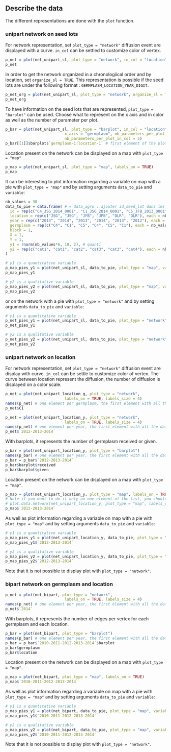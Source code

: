## Describe the data {#describe-data-network}

The different representations are done with the `plot` function.

### unipart network on seed lots

For network representation, set `plot_type = "network"` diffusion event are displayed with a curve.
`in_col` can be settled to customize color of vertex.

```r
p_net = plot(net_unipart_sl, plot_type = "network", in_col = "location")
p_net
```

In order to get the network organized in a chronologiical order and by location, set `organize_sl = TRUE`.
This representation is possible if the seed lots are under the following format : `GERMPLASM_LOCATION_YEAR_DIGIT`.

```r
p_net_org = plot(net_unipart_sl, plot_type = "network", organize_sl = TRUE)
p_net_org
```

To have information on the seed lots that are represented, `plot_type = "barplot"` can be used.
Choose what to represent on the x axis and in color as well as the number of parameter per plot.

```r
p_bar = plot(net_unipart_sl, plot_type = "barplot", in_col = "location", 
                          x_axis = "germplasm", nb_parameters_per_plot_x_axis = 5, 
                          nb_parameters_per_plot_in_col = 5)
p_bar[[1]]$barplot$`germplasm-1|location-1` # first element of the plot
```


Location present on the network can be displayed on a map with `plot_type = "map"`

```r
p_map = plot(net_unipart_sl, plot_type = "map", labels_on = TRUE)
p_map
```

It can be interesting to plot information regarding a variable on map with a pie with `plot_type = "map"` and by setting arguments `data_to_pie` and `variable`:

```r
nb_values = 30
data_to_pie = data.frame( # = data_agro : ajouter id_seed_lot dans les format agro
  id = rep(c("C4_JSG_2014_0001", "C1_JSG_2014_0001", "C5_JFB_2013_0001", "C4_JFB_2014_0001", "C5_OLR_2013_0001", "C1_OLR_2012_0001"), each = nb_values),
  location = rep(c("JSG", "JSG", "JFB", "JFB", "OLR", "OLR"), each = nb_values),
  year = rep(c("2014", "2014", "2013", "2014", "2013", "2012"), each = nb_values),
  germplasm = rep(c("C4", "C1", "C5", "C4", "C5", "C1"), each = nb_values),
  block = 1,
  X = 1,
  Y = 1,
  y1 = rnorm(nb_values*6, 10, 2), # quanti
  y2 = rep(c("cat1", "cat1", "cat2", "cat3", "cat3", "cat4"), each = nb_values)  # quali
)

```


```r
# y1 is a quantitative variable
p_map_pies_y1 = plot(net_unipart_sl, data_to_pie, plot_type = "map", variable = "y1")
p_map_pies_y1
```


```r
# y2 is a qualitative variable
p_map_pies_y2 = plot(net_unipart_sl, data_to_pie, plot_type = "map", variable = "y2")
p_map_pies_y2
```

or on the network with a pie with `plot_type = "network"` and by setting arguments `data_to_pie` and `variable`:

```r
# y1 is a quantitative variable
p_net_pies_y1 = plot(net_unipart_sl, data_to_pie, plot_type = "network", variable = "y1")
p_net_pies_y1
```

```r
# y2 is a qualitative variable
p_net_pies_y2 = plot(net_unipart_sl, data_to_pie, plot_type = "network", variable = "y2")
p_net_pies_y2
```


### unipart network on location

For network representation, set `plot_type = "network"` diffusion event are display with curve.
`in_col` can be settle to customize color of vertex.
The curve between location represent the diffusion, the number of diffusion is displayed on a color scale.


```r
p_net = plot(net_unipart_location_g, plot_type = "network", 
                          labels_on = TRUE, labels_size = 4)
names(p_net) # one element per germplasm, the first element with all the data
p_net$C1
```

```r
p_net = plot(net_unipart_location_y, plot_type = "network", 
                          labels_on = TRUE, labels_size = 4)
names(p_net) # one element per year, the first element with all the data
p_net$`2012-2013-2014`
```

With barplots, it represents the number of germplasm received or given.
```r
p_bar = plot(net_unipart_location_y, plot_type = "barplot")
names(p_bar) # one element per year, the first element with all the data
p_bar = p_bar$`2012-2013-2014`
p_bar$barplot$received
p_bar$barplot$given
```

Location present on the network can be displayed on a map with `plot_type = "map"`.

```r
p_map = plot(net_unipart_location_y, plot_type = "map", labels_on = TRUE)
# Note if you want to do it only on one element of the list, you should use 
# plot.data.network(net_unipart_location_y, plot_type = "map", labels_on = TRUE)
p_map$`2012-2013-2014`
```

As well as plot information regarding a variable on map with a pie with `plot_type = "map"` and by setting arguments `data_to_pie` and `variable`:

```r
# y1 is a quantitative variable
p_map_pies_y1 = plot(net_unipart_location_y, data_to_pie, plot_type = "map", variable = "y1")
p_map_pies_y1$`2012-2013-2014`
```

```r
# y2 is a qualitative variable
p_map_pies_y2 = plot(net_unipart_location_y, data_to_pie, plot_type = "map", variable = "y2")
p_map_pies_y2$`2012-2013-2014`
```

Note that it is not possible to display plot with `plot_type = "network"`.



### bipart network on germplasm and location

```r
p_net = plot(net_bipart, plot_type = "network", 
                          labels_on = TRUE, labels_size = 4)
names(p_net) # one element per year, the first element with all the data
p_net$`2014`
```


With barplots, it represents the number of edges per vertex for each germplasm and each location.
```r
p_bar = plot(net_bipart, plot_type = "barplot")
names(p_bar) # one element per year, the first element with all the data
p_bar = p_bar$`2010-2011-2012-2013-2014`$barplot
p_bar$germplasm
p_bar$location
```


Location present on the network can be displayed on a map with `plot_type = "map"`.

```r
p_map = plot(net_bipart, plot_type = "map", labels_on = TRUE)
p_map$`2010-2011-2012-2013-2014`
```

As well as plot information regarding a variable on map with a pie with `plot_type = "map"` and by setting arguments `data_to_pie` and `variable`:

```r
# y1 is a quantitative variable
p_map_pies_y1 = plot(net_bipart, data_to_pie, plot_type = "map", variable = "y1")
p_map_pies_y1$`2010-2011-2012-2013-2014`
```

```r
# y2 is a qualitative variable
p_map_pies_y2 = plot(net_bipart, data_to_pie, plot_type = "map", variable = "y2")
p_map_pies_y2$`2010-2011-2012-2013-2014`
```

Note that it is not possible to display plot with `plot_type = "network"`.


